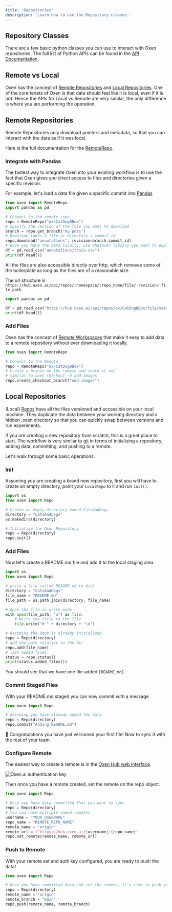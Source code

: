 ```yaml
---
title: 'Repositories'
description: 'Learn how to use the Repository classes.'
---
```


## Repository Classes

There are a few basic python classes you can use to interact with Oxen repositories. The full list of Python APIs can be found in the [API Documentation](/python-api).

## Remote vs Local

Oxen has the concept of  [Remote Repositories](#remote-repositories) and [Local Repositories](#local-repositories). One of the core tenets of Oxen is that data should feel like it is local, even if it is not. Hence the APIs for Local vs Remote are very similar, the only difference is where you are performing the operation.

## Remote Repositories

Remote Repositories only download pointers and metadata, so that you can interact with the data as if it was local. 

Here is the full documentation for the [RemoteRepo](/python-api/remote_repo).

### Integrate with Pandas

The fastest way to integrate Oxen into your existing workflow is to use the fact that Oxen gives you direct access to files and directories given a specific revision.

For example, let's load a data file given a specific commit into [Pandas](https://pandas.pydata.org/)

```python Python
from oxen import RemoteRepo
import pandas as pd

# Connect to the remote repo
repo = RemoteRepo("ox/CatDogBBox")
# Specify the version of the file you want to download
branch = repo.get_branch("my-pets")
# Download takes a file or directory a commit id
repo.download("annotations", revision=branch.commit_id)
# Once you have the data locally, use whatever library you want to explore the data
df = pd.read_csv("annotations/train.csv")
print(df.head())
```

All the files are also accessible directly over http, which removes some of the boilerplate as long as the files are of a reasonable size.

The url structure is `https://hub.oxen.ai/api/repos/:namespace/:repo_name/file/:revision/:file_path`

```python Python
import pandas as pd

df = pd.read_csv("https://hub.oxen.ai/api/repos/ox/CatDogBBox/file/main/annotations/test.csv")
print(df.head())
```

### Add Files

Oxen has the concept of [Remote Workspaces](/concepts/workspaces) that make it easy to add data to a remote repository without ever downloading it locally.

```python Python
from oxen import RemoteRepo

# Connect to the Remote
repo = RemoteRepo("ox/CatDogBBox")
# Create a branch on the remote and check it out
# similar to oxen checkout -b add-images
repo.create_checkout_branch("add-images")
```

## Local Repositories

(Local) [Repos](/python-api/repo) have all the files versioned and accessible on your local machine. They duplicate the data between your working directory and a hidden .oxen directory so that you can quickly swap between versions and run experiments.

If you are creating a new repository from scratch, this is a great place to start. The workflow is very similar to [git](https://git-scm.com/) in terms of initializing a repository, adding data, committing, and pushing to a remote.

Let's walk through some basic operations.

### Init

Assuming you are creating a brand new repository, first you will have to create an empty directory, point your `LocalRepo` to it and run `init()`.

```python
import os
from oxen import Repo

# Create an empty directory named CatsAndDogs
directory = "CatsAndDogs"
os.makedirs(directory)

# Initialize the Oxen Repository
repo = Repo(directory)
repo.init()
```

### Add Files

Now let's create a README.md file and add it to the local staging area.

```python
import os
from oxen import Repo

# write a file called README.md to disk
directory = "CatsAndDogs"
file_name = "README.md"
file_path = os.path.join(directory, file_name)

# Open the file in write mode
with open(file_path, "w") as file:
    # Write the title to the file
    file.write("# " + directory + "\n")

# Assuming the Repo is already initialized
repo = Repo(directory)
# add the path relative to the dir
repo.add(file_name)
# list added files
status = repo.status()
print(status.added_files())
```

You should see that we have one file added `[README.md]`

### Commit Staged Files

With your README.md staged you can now commit with a message

```python
from oxen import Repo

# Assuming you have already added the data
repo = Repo(directory)
repo.commit("Adding README.md")
```

🎉 Congratulations you have just versioned your first file! Now to sync it with the rest of your team.

### Configure Remote

The easiest way to create a remote is in the [Oxen Hub web interface](https://oxen.ai). 

<img
  className="block"
  src="/images/MyRepos.png"
  alt="Oxen.ai authentication key"
/>

Then once you have a remote created, set the remote on the repo object.

```python
from oxen import Repo

# Once you have data committed that you want to sync
repo = Repo(directory)
# You can have multiple named remotes
username = "YOUR_USERNAME"
repo_name = "REMOTE_REPO_NAME"
remote_name = "origin"
remote_url = f"https://hub.oxen.ai/{username}/{repo_name}"
repo.set_remote(remote_name, remote_url)
```

### Push to Remote

With your remote set and auth key configured, you are ready to push the data!

```python
from oxen import Repo

# Once you have committed data and set the remote, it's time to push your branch
repo = Repo(directory)
remote_name = "origin"
remote_branch = "main"
repo.push(remote_name, remote_branch)
```